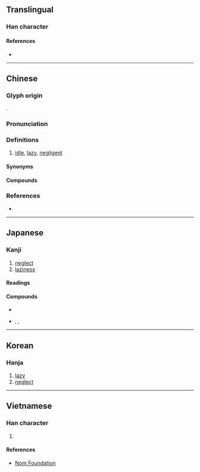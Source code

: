 {{character info/new}}
==Translingual==

===Han character===
{{Han char|rn=61|rad=心|as=05|sn=9|four=23336|canj=IRP,XIRP|ids=⿱台心}}

====References====
* {{Han ref|kx=0381.150|dkj=10469|dj=0709.140|hdz=42283.010|uh=6020|ud=24608|bh=ABE5|bd=44005}}

----

==Chinese==
{{zh-forms}}

===Glyph origin===
{{Han etym}}
{{Han compound|台|心|ls=psc|c1=p|c2=s}}.

===Pronunciation===
{{zh-pron
|m=dài
|c=toi5,doi6
|mn=tāi
|mc=y
|oc=y
|cat=
}}

===Definitions===
{{zh-hanzi}}

# [[idle]], [[lazy]], [[negligent]]

====Synonyms====
{{zh-dial|懶惰}}

====Compounds====
{{zh-der|倦怠|倨傲怠慢|孜孜不怠|怠倦|怠工|怠廢|怠忽|怠忽職守|怠息|怠惰|怠慢|怠散|怠玩|怠緩|怠駛|意怠|懈怠|懶怠|荒怠|豫怠|輕怠}}

===References===
* {{R:yue:Hanzi}}

----

==Japanese==

===Kanji===
{{ja-kanji|grade=c|rs=心05}}

# [[neglect]]
# [[laziness]]

====Readings====
{{ja-readings
|goon=だい
|kanon=たい
|kun=おこた-る, なま-ける
}}

====Compounds====
* {{ja-r|怠け者|なまけもの}}
* {{ja-r|懈怠|かいたい}}, {{ja-r|懈怠|けたい}}, {{ja-r|懈怠|けだい}}

----

==Korean==

===Hanja===
{{ko-hanja|hangeul=태|eumhun=|rv=tae|mr=t'ae|y=thay}}

# [[lazy]]
# [[neglect]]

----

==Vietnamese==

===Han character===
{{vi-hantu|đãi|rs=心05}}

# {{defn|lang=vi|sort=心05}}

====References====
* [http://nomfoundation.org/common/nom_details.php?codepoint=6020 Nom Foundation]